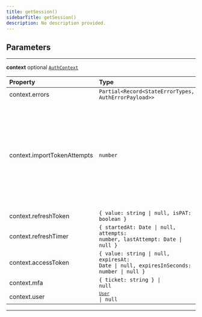 ```yaml
---
title: getSession()
sidebarTitle: getSession()
description: No description provided.
---
```


## Parameters

---

**<span className="parameter-name">context</span>** <span className="optional-status">optional</span> [`AuthContext`](/reference/docgen/javascript/auth/types/auth-context)

| Property                                                                                                | Type                                                                                                                    | Required | Notes                                                                                              |
| :------------------------------------------------------------------------------------------------------ | :---------------------------------------------------------------------------------------------------------------------- | :------: | :------------------------------------------------------------------------------------------------- |
| <span className="parameter-name"><span className="light-grey">context.</span>errors</span>              | <code>Partial&lt;Record&lt;StateErrorTypes, AuthErrorPayload&gt;&gt;</code>                                             |    ✔️    |                                                                                                    |
| <span className="parameter-name"><span className="light-grey">context.</span>importTokenAttempts</span> | <code>number</code>                                                                                                     |    ✔️    | Number of times the user tried to get an access token from a refresh token but got a network error |
| <span className="parameter-name"><span className="light-grey">context.</span>refreshToken</span>        | <code>&#123; value: string &#124; null, isPAT: boolean &#125;</code>                                                    |    ✔️    |                                                                                                    |
| <span className="parameter-name"><span className="light-grey">context.</span>refreshTimer</span>        | <code>&#123; startedAt: Date &#124; null, attempts: number, lastAttempt: Date &#124; null &#125;</code>                 |    ✔️    |                                                                                                    |
| <span className="parameter-name"><span className="light-grey">context.</span>accessToken</span>         | <code>&#123; value: string &#124; null, expiresAt: Date &#124; null, expiresInSeconds: number &#124; null &#125;</code> |    ✔️    |                                                                                                    |
| <span className="parameter-name"><span className="light-grey">context.</span>mfa</span>                 | <code>&#123; ticket: string &#125; &#124; null</code>                                                                   |    ✔️    |                                                                                                    |
| <span className="parameter-name"><span className="light-grey">context.</span>user</span>                | <code>[`User`](/reference/docgen/javascript/auth/types/user) &#124; null</code>                                         |    ✔️    |                                                                                                    |

---
